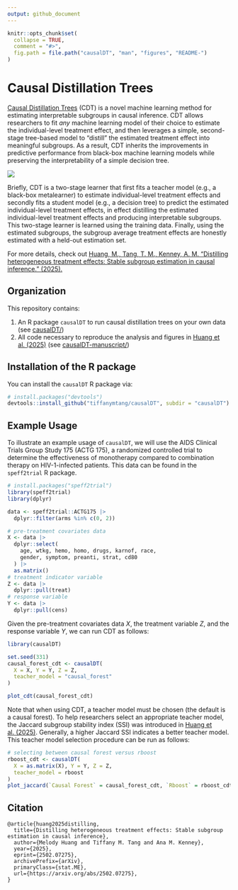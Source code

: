 ```yaml
---
output: github_document
---
```


<!-- README.md is generated from README.Rmd. Please edit that file -->

```r
knitr::opts_chunk$set(
  collapse = TRUE,
  comment = "#>",
  fig.path = file.path("causalDT", "man", "figures", "README-")
)
```

# Causal Distillation Trees

[Causal Distillation Trees](https://arxiv.org/abs/2502.07275) (CDT) is a novel machine learning method for estimating interpretable subgroups in causal inference. CDT allows researchers to fit *any* machine learning model of their choice to estimate the individual-level treatment effect, and then leverages a simple, second-stage tree-based model to "distill" the estimated treatment effect into meaningful subgroups. As a result, CDT inherits the improvements in predictive performance from black-box machine learning models while preserving the interpretability of a simple decision tree. 

![](causalDT/man/figures/cdt_diagram.png)

Briefly, CDT is a two-stage learner that first fits a teacher model (e.g., a black-box metalearner) to estimate individual-level treatment effects and secondly fits a student model (e.g., a decision tree) to predict the estimated individual-level treatment effects, in effect distilling the estimated individual-level treatment effects and producing interpretable subgroups. This two-stage learner is learned using the training data. Finally, using the estimated subgroups, the subgroup average treatment effects are honestly estimated with a held-out estimation set.

For more details, check out [Huang, M., Tang, T. M., Kenney, A. M. "Distilling heterogeneous treatment effects: Stable subgroup estimation in causal inference." (2025).](https://arxiv.org/abs/2502.07275)

## Organization

This repository contains: 

1. An R package `causalDT` to run causal distillation trees on your own data (see [causalDT/](causalDT/))
2. All code necessary to reproduce the analysis and figures in [Huang et al. (2025)](https://arxiv.org/abs/2502.07275) (see [causalDT-manuscript/](causalDT-manuscript/))

## Installation of the R package

You can install the `causalDT` R package via:

``` r
# install.packages("devtools")
devtools::install_github("tiffanymtang/causalDT", subdir = "causalDT")
```

## Example Usage

To illustrate an example usage of `causalDT`, we will use the AIDS Clinical Trials Group Study 175 (ACTG 175), a randomized controlled trial to determine the effectiveness of monotherapy compared to combination therapy on HIV-1-infected patients. This data can be found in the `speff2trial` R package.

```r
# install.packages("speff2trial")
library(speff2trial)
library(dplyr)

data <- speff2trial::ACTG175 |>
  dplyr::filter(arms %in% c(0, 2))

# pre-treatment covariates data
X <- data |> 
  dplyr::select(
    age, wtkg, hemo, homo, drugs, karnof, race, 
    gender, symptom, preanti, strat, cd80
  ) |> 
  as.matrix()
# treatment indicator variable
Z <- data |>
  dplyr::pull(treat)
# response variable
Y <- data |>
  dplyr::pull(cens)
```

Given the pre-treatment covariates data $X$, the treatment variable $Z$, and the response variable $Y$, we can run CDT as follows:

```r
library(causalDT)

set.seed(331)
causal_forest_cdt <- causalDT(
  X = X, Y = Y, Z = Z,
  teacher_model = "causal_forest"
)

plot_cdt(causal_forest_cdt)
```

Note that when using CDT, a teacher model must be chosen (the default is a causal forest). To help researchers select an appropriate teacher model, the Jaccard subgroup stability index (SSI) was introduced in [Huang et al. (2025)](https://arxiv.org/abs/2502.07275). Generally, a higher Jaccard SSI indicates a better teacher model. This teacher model selection procedure can be run as follows:

```r
# selecting between causal forest versus rboost
rboost_cdt <- causalDT(
  X = as.matrix(X), Y = Y, Z = Z,
  teacher_model = rboost
)
plot_jaccard(`Causal Forest` = causal_forest_cdt, `Rboost` = rboost_cdt)
```

## Citation

```
@article{huang2025distilling,
  title={Distilling heterogeneous treatment effects: Stable subgroup estimation in causal inference}, 
  author={Melody Huang and Tiffany M. Tang and Ana M. Kenney},
  year={2025},
  eprint={2502.07275},
  archivePrefix={arXiv},
  primaryClass={stat.ME},
  url={https://arxiv.org/abs/2502.07275}, 
}
```
